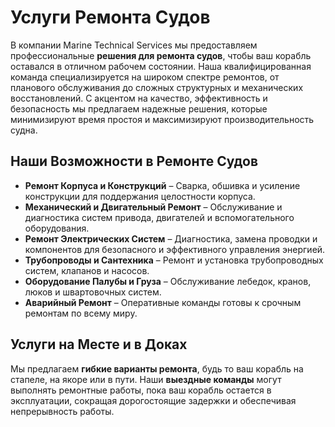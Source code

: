 # Услуги Ремонта Судов

В компании Marine Technical Services мы предоставляем профессиональные **решения для ремонта судов**, чтобы ваш корабль оставался в отличном рабочем состоянии. Наша квалифицированная команда специализируется на широком спектре ремонтов, от планового обслуживания до сложных структурных и механических восстановлений. С акцентом на качество, эффективность и безопасность мы предлагаем надежные решения, которые минимизируют время простоя и максимизируют производительность судна.

## Наши Возможности в Ремонте Судов

- **Ремонт Корпуса и Конструкций** – Сварка, обшивка и усиление конструкции для поддержания целостности корпуса.
- **Механический и Двигательный Ремонт** – Обслуживание и диагностика систем привода, двигателей и вспомогательного оборудования.
- **Ремонт Электрических Систем** – Диагностика, замена проводки и компонентов для безопасного и эффективного управления энергией.
- **Трубопроводы и Сантехника** – Ремонт и установка трубопроводных систем, клапанов и насосов.
- **Оборудование Палубы и Груза** – Обслуживание лебедок, кранов, люков и швартовочных систем.
- **Аварийный Ремонт** – Оперативные команды готовы к срочным ремонтам по всему миру.

## Услуги на Месте и в Доках

Мы предлагаем **гибкие варианты ремонта**, будь то ваш корабль на стапеле, на якоре или в пути. Наши **выездные команды** могут выполнять ремонтные работы, пока ваш корабль остается в эксплуатации, сокращая дорогостоящие задержки и обеспечивая непрерывность работы.